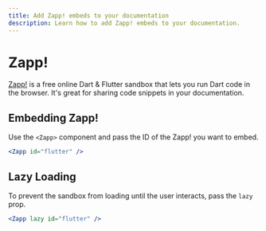 ```yaml
---
title: Add Zapp! embeds to your documentation
description: Learn how to add Zapp! embeds to your documentation.
---
```


# Zapp!

[Zapp!](https://zapp.run) is a free online Dart & Flutter sandbox that lets you run Dart code in the browser. It's great for sharing code snippets in your documentation.

## Embedding Zapp!

Use the `<Zapp>` component and pass the ID of the Zapp! you want to embed.

```jsx
<Zapp id="flutter" />
```

<Zapp id="flutter" />

## Lazy Loading

To prevent the sandbox from loading until the user interacts, pass the `lazy` prop.

```jsx
<Zapp lazy id="flutter" />
```

<Zapp lazy id="flutter" />
